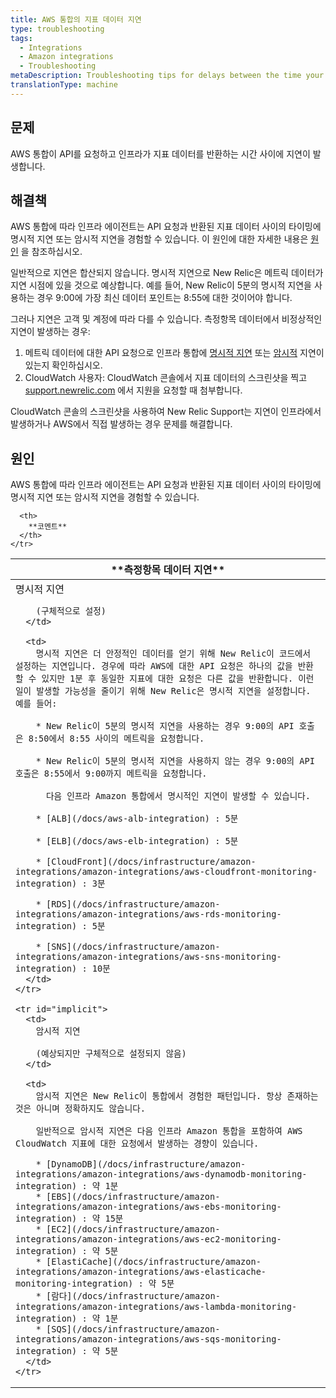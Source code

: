 ```yaml
---
title: AWS 통합의 지표 데이터 지연
type: troubleshooting
tags:
  - Integrations
  - Amazon integrations
  - Troubleshooting
metaDescription: Troubleshooting tips for delays between the time your AWS integration makes an API request and New Relic Infrastructure returns the metric data.
translationType: machine
---
```


## 문제

AWS 통합이 API를 요청하고 인프라가 지표 데이터를 반환하는 시간 사이에 지연이 발생합니다.

## 해결책

AWS 통합에 따라 인프라 에이전트는 API 요청과 반환된 지표 데이터 사이의 타이밍에 명시적 지연 또는 암시적 지연을 경험할 수 있습니다. 이 원인에 대한 자세한 내용은 [원인](#cause) 을 참조하십시오.

일반적으로 지연은 합산되지 않습니다. 명시적 지연으로 New Relic은 메트릭 데이터가 지연 시점에 있을 것으로 예상합니다. 예를 들어, New Relic이 5분의 명시적 지연을 사용하는 경우 9:00에 가장 최신 데이터 포인트는 8:55에 대한 것이어야 합니다.

그러나 지연은 고객 및 계정에 따라 다를 수 있습니다. 측정항목 데이터에서 비정상적인 지연이 발생하는 경우:

1. 메트릭 데이터에 대한 API 요청으로 인프라 통합에 [명시적 지연](#explicit) 또는 [암시적](#implicit) 지연이 있는지 확인하십시오.
2. CloudWatch 사용자: CloudWatch 콘솔에서 지표 데이터의 스크린샷을 찍고 [support.newrelic.com](https://support.newrelic.com/) 에서 지원을 요청할 때 첨부합니다.

CloudWatch 콘솔의 스크린샷을 사용하여 New Relic Support는 지연이 인프라에서 발생하거나 AWS에서 직접 발생하는 경우 문제를 해결합니다.

## 원인

AWS 통합에 따라 인프라 에이전트는 API 요청과 반환된 지표 데이터 사이의 타이밍에 명시적 지연 또는 암시적 지연을 경험할 수 있습니다.

<table>
  <thead>
    <tr>
      <th style={{ width: "200px" }}>
        **측정항목 데이터 지연**
      </th>

      <th>
        **코멘트**
      </th>
    </tr>
  </thead>

  <tbody>
    <tr id="explicit">
      <td>
        명시적 지연

        (구체적으로 설정)
      </td>

      <td>
        명시적 지연은 더 안정적인 데이터를 얻기 위해 New Relic이 코드에서 설정하는 지연입니다. 경우에 따라 AWS에 대한 API 요청은 하나의 값을 반환할 수 있지만 1분 후 동일한 지표에 대한 요청은 다른 값을 반환합니다. 이런 일이 발생할 가능성을 줄이기 위해 New Relic은 명시적 지연을 설정합니다. 예를 들어:

        * New Relic이 5분의 명시적 지연을 사용하는 경우 9:00의 API 호출은 8:50에서 8:55 사이의 메트릭을 요청합니다.

        * New Relic이 5분의 명시적 지연을 사용하지 않는 경우 9:00의 API 호출은 8:55에서 9:00까지 메트릭을 요청합니다.

          다음 인프라 Amazon 통합에서 명시적인 지연이 발생할 수 있습니다.

        * [ALB](/docs/aws-alb-integration) : 5분

        * [ELB](/docs/aws-elb-integration) : 5분

        * [CloudFront](/docs/infrastructure/amazon-integrations/amazon-integrations/aws-cloudfront-monitoring-integration) : 3분

        * [RDS](/docs/infrastructure/amazon-integrations/amazon-integrations/aws-rds-monitoring-integration) : 5분

        * [SNS](/docs/infrastructure/amazon-integrations/amazon-integrations/aws-sns-monitoring-integration) : 10분
      </td>
    </tr>

    <tr id="implicit">
      <td>
        암시적 지연

        (예상되지만 구체적으로 설정되지 않음)
      </td>

      <td>
        암시적 지연은 New Relic이 통합에서 경험한 패턴입니다. 항상 존재하는 것은 아니며 정확하지도 않습니다.

        일반적으로 암시적 지연은 다음 인프라 Amazon 통합을 포함하여 AWS CloudWatch 지표에 대한 요청에서 발생하는 경향이 있습니다.

        * [DynamoDB](/docs/infrastructure/amazon-integrations/amazon-integrations/aws-dynamodb-monitoring-integration) : 약 1분
        * [EBS](/docs/infrastructure/amazon-integrations/amazon-integrations/aws-ebs-monitoring-integration) : 약 15분
        * [EC2](/docs/infrastructure/amazon-integrations/amazon-integrations/aws-ec2-monitoring-integration) : 약 5분
        * [ElastiCache](/docs/infrastructure/amazon-integrations/amazon-integrations/aws-elasticache-monitoring-integration) : 약 5분
        * [람다](/docs/infrastructure/amazon-integrations/amazon-integrations/aws-lambda-monitoring-integration) : 약 1분
        * [SQS](/docs/infrastructure/amazon-integrations/amazon-integrations/aws-sqs-monitoring-integration) : 약 5분
      </td>
    </tr>
  </tbody>
</table>